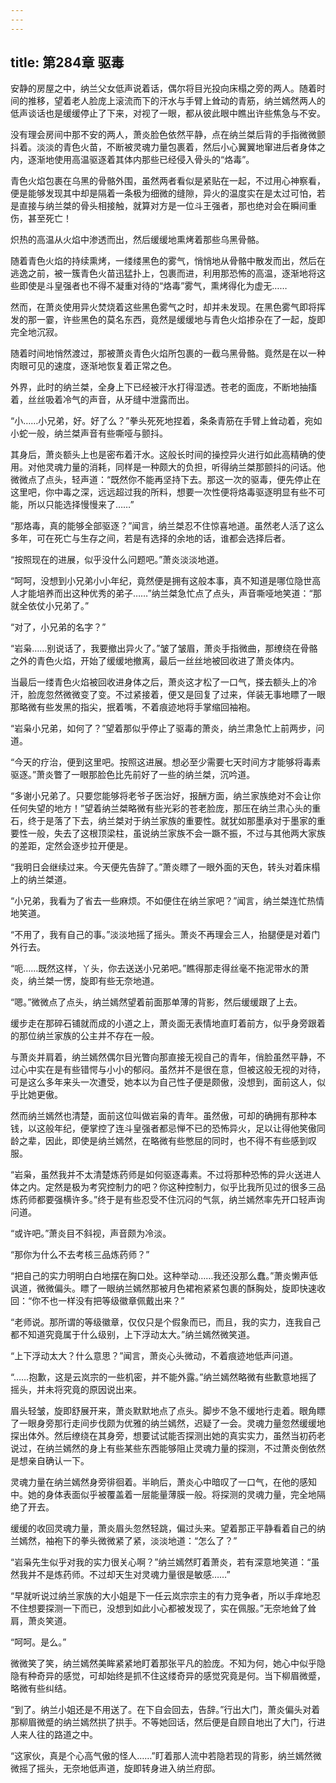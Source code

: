 ```yaml
---
---
---
```

title: 第284章 驱毒
---



安静的房屋之中，纳兰父女低声说着话，偶尔将目光投向床榻之旁的两人。随着时间的推移，望着老人脸庞上滚流而下的汗水与手臂上耸动的青筋，纳兰嫣然两人的低声谈话也是缓缓停止了下来，对视了一眼，都从彼此眼中瞧出许些焦急与不安。

没有理会房间中那不安的两人，萧炎脸色依然平静，点在纳兰桀后背的手指微微颤抖着。淡淡的青色火苗，不断被灵魂力量包裹着，然后小心翼翼地窜进后者身体之内，逐渐地使用高温驱逐着其体内那些已经侵入骨头的“烙毒”。

青色火焰包裹在乌黑的骨骼外围，虽然两者看似是紧贴在一起，不过用心神察看，便是能够发现其中却是隔着一条极为细微的缝隙，异火的温度实在是太过可怕，若是直接与纳兰桀的骨头相接触，就算对方是一位斗王强者，那也绝对会在瞬间重伤，甚至死亡！

炽热的高温从火焰中渗透而出，然后缓缓地熏烤着那些乌黑骨骼。

随着青色火焰的持续熏烤，一缕缕黑色的雾气，悄悄地从骨骼中散发而出，然后在逃逸之前，被一簇青色火苗迅猛扑上，包裹而进，利用那恐怖的高温，逐渐地将这些即使是斗皇强者也不得不凝重对待的“烙毒”雾气，熏烤得化为虚无……

然而，在萧炎使用异火焚烧着这些黑色雾气之时，却并未发现。在黑色雾气即将挥发的那一霎，许些黑色的莫名东西，竟然是缓缓地与青色火焰掺杂在了一起，旋即完全地沉寂。

随着时间地悄然渡过，那被萧炎青色火焰所包裹的一截乌黑骨骼。竟然是在以一种肉眼可见的速度，逐渐地恢复着正常之色。

外界，此时的纳兰桀，全身上下已经被汗水打得湿透。苍老的面庞，不断地抽搐着，丝丝吸着冷气的声音，从牙缝中泄露而出。

“小……小兄弟，好。好了么？”拳头死死地捏着，条条青筋在手臂上耸动着，宛如小蛇一般，纳兰桀声音有些嘶哑与颤抖。

其身后，萧炎额头上也是密布着汗水。这般长时间的操控异火进行如此高精确的使用。对他灵魂力量的消耗，同样是一种颇大的负担，听得纳兰桀那颤抖的问话。他微微点了点头，轻声道：“既然你不能再坚持下去。那这一次的驱毒，便先停止在这里吧，你中毒之深，远远超过我的所料，想要一次性便将烙毒驱逐明显有些不可能，所以只能选择慢慢来了……”

“那烙毒，真的能够全部驱逐？”闻言，纳兰桀忍不住惊喜地道。虽然老人活了这么多年，可在死亡与生存之间，若是有选择的余地的话，谁都会选择后者。

“按照现在的进展，似乎没什么问题吧。”萧炎淡淡地道。

“呵呵，没想到小兄弟小小年纪，竟然便是拥有这般本事，真不知道是哪位隐世高人才能培养而出这种优秀的弟子……”纳兰桀急忙点了点头，声音嘶哑地笑道：“那就全依仗小兄弟了。”

“对了，小兄弟的名字？”

“岩枭……别说话了，我要撤出异火了。”皱了皱眉，萧炎手指微曲，那缭绕在骨骼之外的青色火焰，开始了缓缓地撤离，最后一丝丝地被回收进了萧炎体内。

当最后一缕青色火焰被回收进身体之后，萧炎这才松了一口气，搽去额头上的冷汗，脸庞忽然微微变了变。不过紧接着，便又是回复了过来，佯装无事地瞟了一眼那略微有些发黑的指尖，抿着嘴，不着痕迹地将手掌缩回袖袍。

“岩枭小兄弟，如何了？”望着那似乎停止了驱毒的萧炎，纳兰肃急忙上前两步，问道。

“今天的疗治，便到这里吧。按照这进展。想必至少需要七天时间方才能够将毒素驱逐。”萧炎瞥了一眼那脸色比先前好了一些的纳兰桀，沉吟道。

“多谢小兄弟了。只要您能够将老爷子医治好，报酬方面，纳兰家族绝对不会让你任何失望的地方！”望着纳兰桀略微有些光彩的苍老脸庞，那压在纳兰肃心头的重石，终于是落了下去，纳兰桀对于纳兰家族的重要性。就犹如那墨承对于墨家的重要性一般，失去了这根顶梁柱，虽说纳兰家族不会一蹶不振，不过与其他两大家族的差距，定然会逐步拉开便是。

“我明日会继续过来。今天便先告辞了。”萧炎瞟了一眼外面的天色，转头对着床榻上的纳兰桀道。

“小兄弟，我看为了省去一些麻烦。不如便住在纳兰家吧？”闻言，纳兰桀连忙热情地笑道。

“不用了，我有自己的事。”淡淡地摇了摇头。萧炎不再理会三人，抬腿便是对着门外行去。

“呃……既然这样，丫头，你去送送小兄弟吧。”瞧得那走得丝毫不拖泥带水的萧炎，纳兰桀一愣，旋即有些无奈地道。

“嗯。”微微点了点头，纳兰嫣然望着前面那单薄的背影，然后缓缓跟了上去。

缓步走在那碎石铺就而成的小道之上，萧炎面无表情地直盯着前方，似乎身旁跟着的那位纳兰家族的公主并不存在一般。

与萧炎并肩着，纳兰嫣然偶尔目光瞥向那直接无视自己的青年，俏脸虽然平静，不过心中实在是有些错愕与小小的郁闷。虽然并不是很在意，但被这般无视的对待，可是这么多年来头一次遭受，她本以为自己性子便是颇傲，没想到，面前这人，似乎比她更傲。

然而纳兰嫣然也清楚，面前这位叫做岩枭的青年。虽然傲，可却的确拥有那种本钱，以这般年纪，便掌控了连斗皇强者都忌惮不已的恐怖异火，足以让得他笑傲同龄之辈，因此，即使是纳兰嫣然，在略微有些憋屈的同时，也不得不有些感到叹服。

“岩枭，虽然我并不太清楚炼药师是如何驱逐毒素。不过将那种恐怖的异火送进人体之内。定然是极为考究控制力的吧？你这种控制力，似乎比我所见过的很多三品炼药师都要强横许多。”终于是有些忍受不住沉闷的气氛，纳兰嫣然率先开口轻声询问道。

“或许吧。”萧炎目不斜视，声音颇为冷淡。

“那你为什么不去考核三品炼药师？”

“把自己的实力明明白白地摆在胸口处。这种举动……我还没那么蠢。”萧炎懒声低讽道，微微偏头。瞟了一眼纳兰嫣然那被月色裙袍紧紧包裹的酥胸处，旋即快速收回：“你不也一样没有把等级徽章佩戴出来？”

“老师说。那所谓的等级徽章，仅仅只是个假象而已，而且，我的实力，连我自己都不知道究竟属于什么级别，上下浮动太大。”纳兰嫣然微笑道。

“上下浮动太大？什么意思？”闻言，萧炎心头微动，不着痕迹地低声问道。

“……抱歉，这是云岚宗的一些机密，并不能外露。”纳兰嫣然略微有些歉意地摇了摇头，并未将究竟的原因说出来。

眉头轻皱，旋即舒展开来，萧炎默默地点了点头。脚步不急不缓地行走着。眼角瞟了一眼身旁那行走间步伐颇为优雅的纳兰嫣然，迟疑了一会。灵魂力量忽然缓缓地探出体外。然后缭绕在其身旁，想要试试能否探测出她的真实实力，虽然当初药老说过，在纳兰嫣然的身上有些某些东西能够阻止灵魂力量的探测，不过萧炎倒依然是想亲自确认一下。

灵魂力量在纳兰嫣然身旁徘徊着。半晌后，萧炎心中暗叹了一口气，在他的感知中。她的身体表面似乎被覆盖着一层能量薄膜一般。将探测的灵魂力量，完全地隔绝了开去。

缓缓的收回灵魂力量，萧炎眉头忽然轻跳，偏过头来。望着那正平静看着自己的纳兰嫣然，袖袍下的拳头微微紧了紧，淡淡地道：“怎么了？”

“岩枭先生似乎对我的实力很关心啊？”纳兰嫣然盯着萧炎，若有深意地笑道：“虽然我并不是炼药师。不过却天生对灵魂力量很是敏感……”

“早就听说过纳兰家族的大小姐是下一任云岚宗宗主的有力竞争者，所以手痒地忍不住想要探测一下而已，没想到如此小心都被发现了，实在佩服。”无奈地耸了耸肩，萧炎笑道。

“呵呵。是么。”

微微笑了笑，纳兰嫣然美眸紧紧地盯着那张平凡的脸庞。不知为何，她心中似乎隐隐有种奇异的感觉，可却始终是抓不住这缕奇异的感觉究竟是何。当下柳眉微蹙，略微有些纠结。

“到了。纳兰小姐还是不用送了。在下自会回去，告辞。”行出大门，萧炎偏头对着那柳眉微蹙的纳兰嫣然拱了拱手。不等她回话，然后便是自顾自地出了大门，行进人来人往的路道之中。

“这家伙，真是个心高气傲的怪人……”盯着那人流中若隐若现的背影，纳兰嫣然微微摇了摇头，无奈地低声道，旋即转身进入纳兰府邸。
